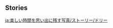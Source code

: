 {{EventTabs}}
==Stories==
{{TPRGT Story
|character          = Dori
|time               = 2022-12-21
|zh                 = 
;今天是多莉的生日哦，我们快去为她庆祝吧！
:'''多莉：'''赚呀赚呀赚摩拉，亮晶晶的摩拉少不了，看一看呀数一数，只要有摩拉就没烦恼~
:'''多莉：'''哎呀，这不是大名鼎鼎的旅行者，还有…旁边的小吉祥物嘛！
:'''派蒙：'''喂！
:'''多莉：'''等等，你们手上拿的莫非就是…
:'''旅行者：'''摩拉肉。
:'''多莉：'''送给我的吗？干得不错，快让我尝尝&mdash;&mdash;
:'''多莉：'''嗯！味道真棒！只不过摩拉肉里没有摩拉呢。
:'''派蒙：'''渔人吐司里没有渔人，黄金蟹里面也没有黄金呀！
:'''多莉：'''也对，如果用摩拉做原料，再把它卖掉去赚摩拉，不就得不偿失了嘛。
:'''多莉：'''但如果把一份普普通通的商品用「摩拉」包装一下，就可以获得百倍利润…
:'''多莉：'''比如在盘子底部印上摩拉的符号，再做一些宣传：「每天用它吃饭，就能招财进宝，日进斗金。」
:'''多莉：'''嘿嘿，发现新商机！
:'''多莉：'''怎么样，旅行者，心动了吧？
:'''多莉：'''你是第一个顾客，可以给你打八折优惠哦！
|dialogue_review_zh = 「嘿嘿，发现新商机！」
|en                 =
;Today is [[Dori]]'s birthday, let's go and celebrate with her!
:'''Dori:''' Making Mora, making Mora, can't live without shiny Mora. Counting Mora, counting Mora, no worries if you have Mora~
:'''Dori:''' Oh! Well if it isn't the famed Traveler... and their mascot too!
:'''Paimon:''' Hey!
:'''Dori:''' Wait, that thing you're holding... Is that what I think it is?
:'''Traveler:''' [[Mora Meat]]?
:'''Dori:''' Is that for me? Well done. Quick, let me try some&mdash;
:'''Dori:''' Mmm! This tastes delicious! But there isn't any Mora in this Mora Meat.
:'''Paimon:''' [[Fisherman's Toast]] doesn't have fishermen, and [[Golden Crab]] doesn't have gold either!
:'''Dori:''' That's true. If you use Mora as an ingredient, then sell it for Mora, you would lose more than you make.
:'''Dori:''' But if you instead sell a plain old product with Mora branding, you can make a huge profit...
:'''Dori:''' So if you print a Mora symbol at the bottom of a plate, then do some marketing like "Usher in tons of treasure and gold, if your meals you use this plate to hold."
:'''Dori:''' Hehe, I've discovered a new business opportunity!
:'''Dori:''' What do you think, Traveler? Are you captivated by this product?
:'''Dori:''' Since you're the first customer, I can give you a 20% discount!
|dialogue_review_en = "Hehe, I've discovered a new business opportunity!"
}}

[[ja:楽しい時間を思い出に残す写真/ストーリー/ドリー]]